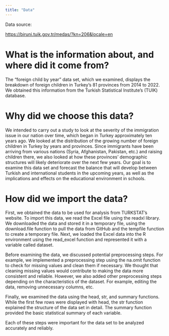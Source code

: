 ```yaml
---
title: "Data"
---
```


Data source:

<https://biruni.tuik.gov.tr/medas/?kn=206&locale=en>

# What is the information about, and where did it come from?

The "foreign child by year" data set, which we examined, displays the breakdown of foreign children in Turkey's 81 provinces from 2014 to 2022. We obtained this information from the Turkish Statistical Institute's (TUIK) database.

# Why did we choose this data?

We intended to carry out a study to look at the severity of the immigration issue in our nation over time, which began in Turkey approximately ten years ago. We looked at the distribution of the growing number of foreign children in Turkey by years and provinces. Since immigrants have been arriving from various nations (Syria, Afghanistan, Pakistan, etc.) and raising children there, we also looked at how these provinces' demographic structures will likely deteriorate over the next few years. Our goal is to examine this data set and forecast the balance that will develop between Turkish and international students in the upcoming years, as well as the implications and effects on the educational environment in schools.

# How did we import the data?

First, we obtained the data to be used for analysis from TURKSTAT's website. To import this data, we read the Excel file using the readxl library. We downloaded the data and stored it in a temporary file, using the download.file function to pull the data from GitHub and the tempfile function to create a temporary file. Next, we loaded the Excel data into the R environment using the read_excel function and represented it with a variable called dataset.

Before examining the data, we discussed potential preprocessing steps. For example, we implemented a preprocessing step using the na.omit function to check for missing values ​​and clean them if necessary. We thought that cleaning missing values ​​would contribute to making the data more consistent and reliable. However, we also added other preprocessing steps depending on the characteristics of the dataset. For example, editing the data, removing unnecessary columns, etc.

Finally, we examined the data using the head, str, and summary functions. While the first few rows were displayed with head, the str function explained the structure of the data set in detail. The summary function provided the basic statistical summary of each variable.

Each of these steps were important for the data set to be analyzed accurately and reliably.
